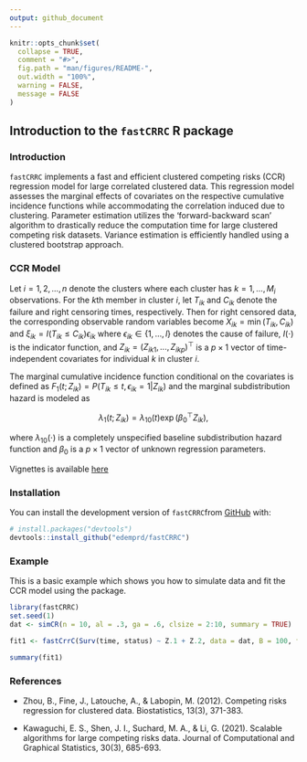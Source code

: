 ```yaml
---
output: github_document
---
```


<!-- README.md is generated from README.Rmd. Please edit that file -->

```r
knitr::opts_chunk$set(
  collapse = TRUE,
  comment = "#>",
  fig.path = "man/figures/README-",
  out.width = "100%",
  warning = FALSE, 
  message = FALSE
)
```

## Introduction to the `fastCRRC` R package


### Introduction

`fastCRRC` implements a fast and efficient clustered competing risks (CCR) regression model for large correlated clustered data. This regression model assesses the marginal effects of covariates on the respective cumulative incidence functions while accommodating the correlation induced due to clustering. Parameter estimation utilizes the 'forward-backward scan' algorithm to drastically reduce the computation time for large clustered competing risk datasets. Variance estimation is efficiently handled using a clustered bootstrap approach.


### CCR Model

Let $i=1,2,\ldots,n$ denote the clusters where each cluster has $k=1, \ldots, M_i$ observations. For the $k$th member in cluster $i$,  let $T_{ik}$ and $C_{ik}$ denote the failure and right censoring times, respectively. Then for right censored data, the corresponding observable random variables become $X_{ik}= \min(T_{ik}, C_{ik})$ and $\xi_{ik} = I(T_{ik} \leq C_{ik})\epsilon_{ik}$ where $\epsilon_{ik} \in \{1, \ldots,l\}$ denotes the cause of failure,  $I(\cdot)$ is the indicator function, and $Z_{ik} = (Z_{ik1},...,Z_{ikp})^{\top}$ is a $p \times 1$ vector of time-independent covariates for individual $k$ in cluster $i$. 

The marginal cumulative incidence function conditional on the covariates is defined as $F_1(t;Z_{ik}) = P(T_{ik} \leq t, \, \epsilon_{ik} = 1|Z_{ik})$ and the marginal subdistribution hazard is modeled as

$$\lambda_1(t; Z_{ik}) = \lambda_{10}(t) \exp(\beta^\top_{0}Z_{ik}),$$

where $\lambda_{10}(\cdot)$ is a completely unspecified baseline subdistribution hazard function and $\beta_0$ is a $p \times 1$ vector of unknown regression parameters. 


Vignettes is available [here](https://html-preview.github.io/?url=https://github.com/edemprd/fastCRRC/blob/main/vignettes/fastCRRC.html)


### Installation

You can install the development version of `fastCRRC`from [GitHub](https://github.com/edemprd/fastCRRC) with:

``` r
# install.packages("devtools")
devtools::install_github("edemprd/fastCRRC")
```

### Example

This is a basic example which shows you how to simulate data and fit the CCR model using the package. 

```r
library(fastCRRC)
set.seed(1)
dat <- simCR(n = 10, al = .3, ga = .6, clsize = 2:10, summary = TRUE)

fit1 <- fastCrrC(Surv(time, status) ~ Z.1 + Z.2, data = dat, B = 100, fitter = "fastCrr")

summary(fit1)

```

### References

* Zhou, B., Fine, J., Latouche, A., & Labopin, M. (2012). Competing risks regression for clustered data. Biostatistics, 13(3), 371-383.

* Kawaguchi, E. S., Shen, J. I., Suchard, M. A., & Li, G. (2021). Scalable algorithms for large competing risks data. Journal of Computational and Graphical Statistics, 30(3), 685-693.

<!--You'll still need to render `README.Rmd` regularly, to keep `README.md` up-to-date. `devtools::build_readme()` is handy for this.-->

